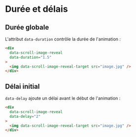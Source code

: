 # Durée et délais


## Durée globale

L'attribut `data-duration` contrôle la durée de l'animation :

```html
<div 
  data-scroll-image-reveal 
  data-duration="1.5"
>
  <img data-scroll-image-reveal-target src="image.jpg" />
</div>
```
<NxImageReveal
  data-duration="10"
  src="/images/demo-1.jpg"
/>

## Délai initial

`data-delay` ajoute un délai avant le début de l'animation :

```html
<div 
  data-scroll-image-reveal 
  data-delay="2"
>
  <img data-scroll-image-reveal-target src="image.jpg" />
</div>
```

<NxImageReveal
  data-delay="2"
  src="/images/demo-1.jpg"
/>
